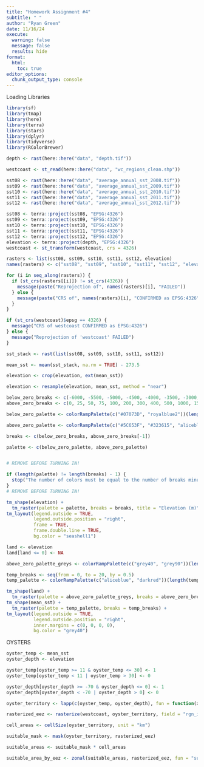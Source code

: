 ```yaml
---
title: "Homework Assignment #4"
subtitle: " "
author: "Ryan Green"
date: 11/16/24
execute:
  warning: false
  message: false
  results: hide
format:
  html:
    toc: true
editor_options: 
  chunk_output_type: console
---
```


Loading Libraries
```r
library(sf) 
library(tmap)
library(here)
library(terra)
library(stars)
library(dplyr)
library(tidyverse)
library(RColorBrewer)
```

```r
depth <- rast(here::here("data", "depth.tif"))

westcoast <- st_read(here::here("data", "wc_regions_clean.shp"))

sst08 <- rast(here::here("data", "average_annual_sst_2008.tif"))
sst09 <- rast(here::here("data", "average_annual_sst_2009.tif"))
sst10 <- rast(here::here("data", "average_annual_sst_2010.tif"))
sst11 <- rast(here::here("data", "average_annual_sst_2011.tif"))
sst12 <- rast(here::here("data", "average_annual_sst_2012.tif"))
```

```r
sst08 <- terra::project(sst08, "EPSG:4326")
sst09 <- terra::project(sst09, "EPSG:4326")
sst10 <- terra::project(sst10, "EPSG:4326")
sst11 <- terra::project(sst11, "EPSG:4326")
sst12 <- terra::project(sst12, "EPSG:4326")
elevation <- terra::project(depth, "EPSG:4326")
westcoast <- st_transform(westcoast, crs = 4326)
```

```r
rasters <- list(sst08, sst09, sst10, sst11, sst12, elevation)
names(rasters) <- c("sst08", "sst09", "sst10", "sst11", "sst12", "elevation")

for (i in seq_along(rasters)) {
  if (st_crs(rasters[[i]]) != st_crs(4326)) {
    message(paste("Reprojection of", names(rasters)[i], "FAILED"))
  } else {
    message(paste("CRS of", names(rasters)[i], "CONFIRMED as EPSG:4326"))
  }
}

if (st_crs(westcoast)$epsg == 4326) {
  message("CRS of westcoast CONFIRMED as EPSG:4326")
} else {
  message("Reprojection of 'westcoast' FAILED")
}
```

```r
sst_stack <- rast(list(sst08, sst09, sst10, sst11, sst12))

mean_sst <- mean(sst_stack, na.rm = TRUE) - 273.5

elevation <- crop(elevation, ext(mean_sst))

elevation <- resample(elevation, mean_sst, method = "near")
```

```r
below_zero_breaks <- c(-6000, -5500, -5000, -4500, -4000, -3500, -3000, -2500, -2000, -1500, -1000, -500, -400, -300, -200, -100, 0)
above_zero_breaks <- c(0, 25, 50, 75, 100, 200, 300, 400, 500, 1000, 1500, 2000, 2500, 3000, 3500, 4000, 4500, 5000, 5500, 5600, 7000)

below_zero_palette <- colorRampPalette(c("#07073D", "royalblue2"))(length(below_zero_breaks) - 1)

above_zero_palette <- colorRampPalette(c("#5C653F", "#323615", "aliceblue"))(length(above_zero_breaks) - 1)

breaks <- c(below_zero_breaks, above_zero_breaks[-1])

palette <- c(below_zero_palette, above_zero_palette)


# REMOVE BEFORE TURNING IN!

if (length(palette) != length(breaks) - 1) {
  stop("The number of colors must be equal to the number of breaks minus one.")
}
# REMOVE BEFORE TURNING IN!

tm_shape(elevation) +
  tm_raster(palette = palette, breaks = breaks, title = "Elevation (m)", style = "fixed") +
tm_layout(legend.outside = TRUE,
          legend.outside.position = "right",
          frame = TRUE,
          frame.double.line = TRUE,
          bg.color = "seashell1")
```

```r
land <- elevation
land[land <= 0] <- NA

above_zero_palette_greys <- colorRampPalette(c("grey40", "grey90"))(length(above_zero_breaks) - 1)

temp_breaks <- seq(from = 0, to = 20, by = 0.5)
temp_palette <- colorRampPalette(c("aliceblue", "darkred"))(length(temp_breaks) - 1)

tm_shape(land) +
  tm_raster(palette = above_zero_palette_greys, breaks = above_zero_breaks, title = "Elevation (m)", style = "fixed") +
tm_shape(mean_sst) +
  tm_raster(palette = temp_palette, breaks = temp_breaks) +
tm_layout(legend.outside = TRUE,
          legend.outside.position = "right",
          inner.margins = c(0, 0, 0, 0),
          bg.color = "grey40")
```

OYSTERS

```r
oyster_temp <- mean_sst
oyster_depth <- elevation

oyster_temp[oyster_temp >= 11 & oyster_temp <= 30] <- 1
oyster_temp[oyster_temp < 11 | oyster_temp > 30] <- 0

oyster_depth[oyster_depth >= -70 & oyster_depth <= 0] <- 1
oyster_depth[oyster_depth < -70 | oyster_depth > 0] <- 0

oyster_territory <- lapp(c(oyster_temp, oyster_depth), fun = function(x, y) { x * y })
```


```r
rasterized_eez <- rasterize(westcoast, oyster_territory, field = "rgn_id", touches = TRUE)

cell_areas <- cellSize(oyster_territory, unit = "km") 

suitable_mask <- mask(oyster_territory, rasterized_eez)

suitable_areas <- suitable_mask * cell_areas

suitable_area_by_eez <- zonal(suitable_areas, rasterized_eez, fun = "sum", na.rm = TRUE)


```
















